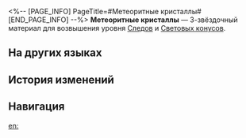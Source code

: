 <%-- [PAGE_INFO]
PageTitle=#Метеоритные кристаллы#
[END_PAGE_INFO] --%>
{{Предмет Инфобокс
|id          = 110212
|Изображение = Предмет Метеоритные кристаллы.png
|Тип         = Материал Следов
|Тип2        = Материал возвышения Светового конуса
|Инвентарь   = Материалы улучшения
|Редкость    = 3
|Эффект      = 
|Описание    = Кристаллы, что опадают с тела Повелителя Янтаря, когда тот взмахивает молотом. Можно использовать для среднего повышения Следов персонажей {{Цвет|Выделенный|Сохранения}}.
|Источник1   = [[Чашелист (багровый): Бутон Сохранения (undefined)]]
|Источник2   = [[Универсальная машина для синтеза: Синтез материалов]]
|Источник3   = [[Неугасаемый пепел]]
|Источник4   = [[Универсальная машина для синтеза: Обмен материалов]]
}}
{{Описание|Когда приходит сильнейшая гравитационная волна и явление, называемое звёздотрясением, все понимают, что Клипот снова взмахнул небесным молотом. Метеоритные кристаллы, словно дары Сохранения, рассекают ночное небо, предвещая начало новой эры.<br /><br />''«Общество гениев осмелилось назвать Повелителя Янтаря самым медленным Эоном вселенной, но никому из них ещё не удалось увидеть взмахов его молота».''}}
'''Метеоритные кристаллы''' — 3-звёздочный материал для возвышения уровня [[Следы|Следов]] и [[Световые конусы|Световых конусов]].

==На других языках==
{{На других языках
|en   = Crystal Meteorites
|zhs  = 流星棱晶
|zht  = 流星稜晶
|ja   = 流星プリズム
|ko   = 유성 결정
|es   = Meteoritos de cristal
|fr   = Météorites cristallines
|ru   = Метеоритные кристаллы
|th   = Crystal Meteorites
|vi   = Lăng Tinh Sao Băng
|de   = Kristallene Meteoriten
|id   = Crystal Meteorites
|pt   = Meteoritos de Cristal
}}

==История изменений==
{{История изменений|3.5}}

==Навигация==
{{Материалы улучшения Навбокс}}

[[en:]]